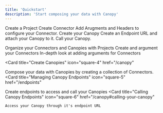 ```yaml
---
title: 'Quickstart'
description: 'Start composing your data with Canopy'
---
```

<Steps>

  <Step>Create a Project</Step>
  <Step>Create Connector</Step>
  <Step>Add Arugments and Headers to configure your Connector.</Step>
  <Step>Create your Canopy</Step>
  <Step>Create an Endpoint URL and attach your Canopy to it.</Step>
  <Step>Call your Canopy.</Step>

</Steps>
<CardGroup>
  <Card title="Projects" icon="square-1" href="/projects">
    Organize your Connectors and Canopies with Projects
  </Card>
  <Card title="Connectors" icon="square-2" href="/connectors">
    Create and argument your Connectors
  </Card>
  <Card title="Arguments" icon="square-3" href="/argumenting">
    In-depth look at adding arguments for Connectors
  </Card>

  <Card
    title="Create Canopies"
    icon="square-4"
    href="/canopy"
  >
  Compose your data with Canopies by creating a collection of Connectors.
  </Card>
  <Card
    title="Managing Canopy Endpoints"
    icon="square-5"
    href="/endpoints"
  >
  Create endpoints to access and call your Canopies
  </Card>
  <Card
    title="Calling Canopy Endpoints"
    icon="square-6"
    href="/canopy#calling-your-canopy"
  >
    Access your Canopy through it's endpoint URL
  </Card>

</CardGroup>
